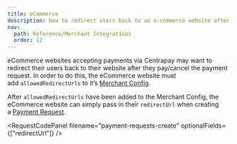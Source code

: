 ```yaml
---
title: eCommerce
description: How to redirect users back to an e-commerce website after paying/cancelling a Centrapay Payment Request.
nav:
  path: Reference/Merchant Integrations
  order: 12
---
```


eCommerce websites accepting payments via Centrapay may want to redirect their users back to their website after they pay/cancel the payment request. In order to do this, the eCommerce website must add `allowedRedirectUrls` to it’s [Merchant Config](/api/merchant-configs).

After `allowedRedirectUrls` have been added to the Merchant Config, the eCommerce website can simply pass in their `redirectUrl` when creating a [Payment Request](/api/payment-requests).

<RequestCodePanel filename="payment-requests-create" optionalFields={["redirectUrl"]} />
